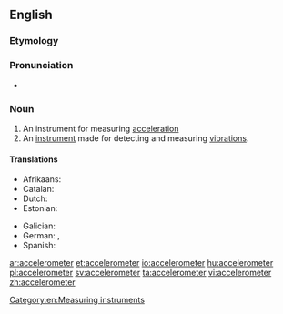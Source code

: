 ==English==
{{wikipedia}}

===Etymology===
{{suffix|accelerate|meter}}

===Pronunciation===
* {{a|US}} {{IPA|/æk.ˌsɛl.ə.ˈrɑm.ə.tɚ/|/ɪk.ˌsɛl.ə.ˈrɑm.ə.tɚ/}}

===Noun===
{{en-noun}}

# An instrument for measuring [[acceleration]]
# An [[instrument]] made for detecting and measuring [[vibration]]s.

====Translations====
{{trans-top|instrument for measuring acceleration}}
* Afrikaans: {{t|af|versnellingsmeter|xs=Afrikaans}}
* Catalan: {{t|ca|acceleròmetre|m}}
* Dutch: {{t-|nl|versnellingsmeter|m}}
* Estonian: {{t+|et|kiirendusandur}}
{{trans-mid}}
* Galician: {{t|gl|acelerómetro|m}}
* German: {{t-|de|Beschleunigungssensor|m}}, {{t-|de|Beschleunigungsmesser|m}}
* Spanish: {{t|es|acelerómetro|m}}
{{trans-bottom}}

[[Category:en:Measuring instruments]]

[[ar:accelerometer]]
[[et:accelerometer]]
[[io:accelerometer]]
[[hu:accelerometer]]
[[pl:accelerometer]]
[[sv:accelerometer]]
[[ta:accelerometer]]
[[vi:accelerometer]]
[[zh:accelerometer]]